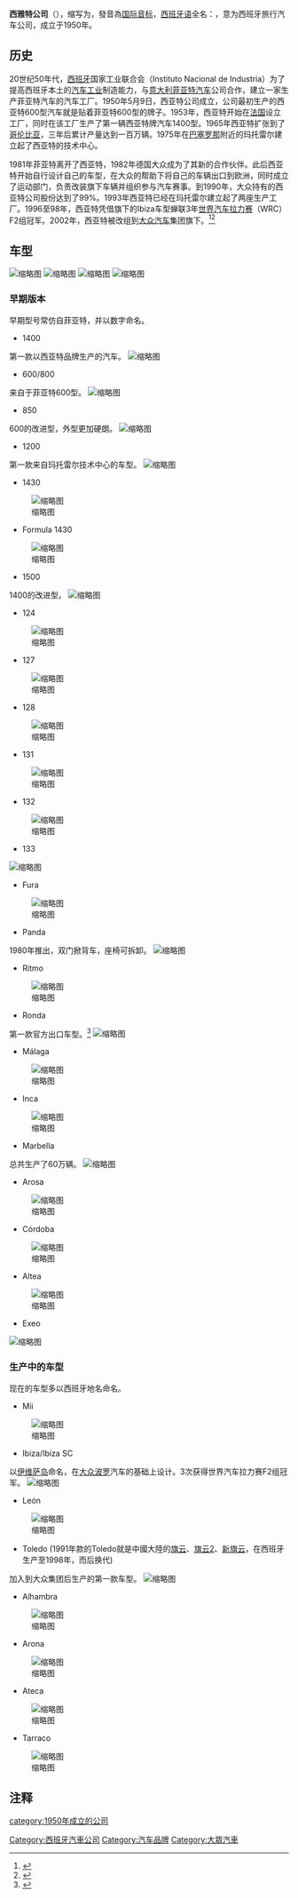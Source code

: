 {{noteTA
|G1=Motor
|T=zh-cn:西亚特; zh-tw:喜悅汽車; zh-hk:西亞特
|1=zh-cn:大众; zh-tw:福斯; zh-hk:福士;zh-sg:福士伟根;
|2=zh-cn:西亚特; zh-tw:喜悅; zh-hk:西亞特
}}
{{Infobox_Company 
| company_name = 西雅特股份有限公司<br /><small>{{lang|es|SEAT, S.A.}}</small>
| logo             = [[File:SEAT_logo_(2012).png|200px]]
| type             = 股份有限公司<small>（西班牙 S.A）</small>
| foundation       = 1950年5月9日
| founder          = [[Instituto_Nacional_de_Industria|Instituto Nacional de Industria]]
| location         = {{ESP}}[[馬爾托雷爾|馬爾托雷爾]]
| locations        = 
| area_served      = [[欧洲|欧洲]]、[[非洲|非洲]]、[[中美洲|中美洲]]、[[南美洲|南美洲]]、[[中东|中东]]、[[亚洲|亚洲]]
| key_people       = 
| industry         = [[汽车工业|汽车工业]]
| products         = [[汽车|汽车]]
| services         = 设计并生产西雅特汽车
| revenue          = 
| operating_income = 
| net_income       = 
| assets           = 
| equity           = 
| num_employees    =  13,000<small>（2011年）</small>
| parent           = [[大众集团|大众集团]]
| divisions        =  
| subsid           = 
| homepage         = [http://www.seat.com SEAT.com]<br />{{zh-cn}} [http://www.seat.com.cn seat.com.cn]
| footnotes        = 
| intl             = yes
}}
'''西雅特公司'''（'''{{lang|es|SEAT}}'''），缩写为'''{{lang|es|SA}}'''，發音為[[国际音标|国际音标]]{{IPA-es|se'at|lang|}}，[[西班牙语|西班牙语]]全名：{{lang|es|'''S'''ociedad '''E'''spañola de '''A'''utomóviles de '''T'''urismo}}，意为西班牙旅行汽车公司，成立于1950年。

== 历史 ==
20世纪50年代，[[西班牙|西班牙]]国家工业联合会（Instituto Nacional de Industria）为了提高西班牙本土的[[汽车工业|汽车工业]]制造能力，与[[意大利|意大利]][[菲亚特汽车|菲亚特汽车]]公司合作，建立一家生产菲亚特汽车的汽车工厂。1950年5月9日，西亚特公司成立，公司最初生产的西亚特600型汽车就是贴着菲亚特600型的牌子。1953年，西亚特开始在[[法国|法国]]设立工厂，同时在该工厂生产了第一辆西亚特牌汽车1400型。1965年西亚特扩张到了[[哥伦比亚|哥伦比亚]]，三年后累计产量达到一百万辆。1975年在[[巴塞罗那|巴塞罗那]]附近的玛托雷尔建立起了西亚特的技术中心。

1981年菲亚特离开了西亚特，1982年德国大众成为了其新的合作伙伴。此后西亚特开始自行设计自己的车型，在大众的帮助下将自己的车辆出口到欧洲，同时成立了运动部门，负责改装旗下车辆并组织参与汽车赛事。到1990年，大众持有的西亚特公司股份达到了99%。1993年西亚特已经在玛托雷尔建立起了两座生产工厂。1996至98年，西亚特凭借旗下的Ibiza车型蝉联3年[[世界汽车拉力赛|世界汽车拉力赛]]（WRC）F2组冠军。2002年，西亚特被改组到[[大众汽车|大众汽车]]集团旗下。<ref>{{Cite web |url=http://www.seat-cars.co.za/seat_car_history.aspx |title=A short history of SEAT cars. |accessdate=2009-08-31 |archive-date=2009-07-21 |archive-url=https://web.archive.org/web/20090721042521/http://www.seat-cars.co.za/seat_car_history.aspx |dead-url=yes }}</ref><ref>{{Cite web |url=http://www.autoevolution.com/seat/history/ |title=SEAT |accessdate=2009-08-31 |archive-date=2009-09-13 |archive-url=https://web.archive.org/web/20090913032937/http://www.autoevolution.com/seat/history/ |dead-url=no }}</ref>

== 车型 ==
[[File:SEAT_Minimo_3.jpg|缩略图]]
[[File:SEAT_el-Born_Concept_at_IAA_2019_IMG_0171.jpg|缩略图]]
[[File:SEAT_IBL_Concept_front_side.jpg|缩略图]]
[[File:SEAT_Cupra_GT_front.jpg|缩略图]]


=== 早期版本 ===
早期型号常仿自菲亚特，并以数字命名。
{{col-begin}}
{{col-break}}

* 1400
第一款以西亚特品牌生产的汽车。
[[File:Seat1400.jpg|缩略图]]
* 600/800
来自于菲亚特600型。
[[File:Diba_seat_600.jpg|缩略图]]
* 850
600的改进型，外型更加硬朗。
[[File:SEAT_850_sport_yellow.jpg|缩略图]]
* 1200 
第一款来自玛托雷尔技术中心的车型。
[[File:Chococlásico,_Seat_1200_Sport_Bocanegra_(1).JPG|缩略图]]
* 1430
[[File:1969-Seat_1430._A_Coruña.jpg|缩略图]]
* Formula 1430
[[File:Formula_SEAT_1430.jpg|缩略图]]
* 1500
1400的改进型。
[[File:1970_Seat_1500_'bifaro'_(6523147173).jpg|缩略图]]
* 124
[[File:SEAT124.jpg|缩略图]]
* 127
[[File:008_Seat_127_MK1_in_Avila,_Spain.jpg|缩略图]]
* 128
[[File:Seat128_EHUn.jpg|缩略图]]
* 131
[[File:1980_seat_131.jpg|缩略图]]
* 132
[[File:Seat_132_1974.JPG|缩略图]]
* 133
[[File:SEAT_133_front.jpg|缩略图]]
{{col-break}}
* Fura
[[File:1981_seat_fura.jpg|缩略图]]
* Panda
1980年推出，双门掀背车，座椅可拆卸。
[[File:Seat_Panda_azul.JPG|缩略图]]
* Ritmo
[[File:1983_seat_ritmo.jpg|缩略图]]
* Ronda
第一款官方出口车型。<ref>{{Cite web |url=http://www.seat.com/com/generator/su/com/SEAT/site/company/history/1989-1980/main.html |title=1980-1989 |access-date=2009-08-31 |archive-date=2010-12-06 |archive-url=https://web.archive.org/web/20101206035931/http://www.seat.com/com/generator/su/com/SEAT/site/company/history/1989-1980/main.html |dead-url=no }}</ref>
[[File:SEAT_Ronda_Crono_2.0_(22973192671).jpg|缩略图]]
* Málaga
[[File:SEAT_Malaga_GLX_Must.jpg|缩略图]]
* Inca
[[File:Seat_Inca_(1).JPG|缩略图]]
* Marbella
总共生产了60万辆。
[[File:SEAT_Marbella_side.jpg|缩略图]]
* Arosa
[[File:Seat_Arosa_front_20080722.jpg|缩略图]]
* Córdoba
[[File:Seat_Cordoba_1994.jpg|缩略图]]
* Altea
[[File:Seat_Altea_Stylance_2.0_FSI_Emotionrot.JPG|缩略图]]
* Exeo
[[File:2011_SEAT_Exeo_Sport_Tech_CR_TDi_168_2.0_Front.jpg|缩略图]]
{{col-break}}
{{col-end}}

=== 生产中的车型 ===
现在的车型多以西班牙地名命名。
* Mii
[[File:Seat_Mii_by_MANGO_-_Mondial_de_l'Automobile_de_Paris_2014_-_002.jpg|缩略图]]
* Ibiza/Ibiza SC
以[[伊维萨岛|伊维萨岛]]命名，在[[大众波罗|大众波罗]]汽车的基础上设计。3次获得世界汽车拉力赛F2组冠军。
[[File:Seat_Ibiza_1.2_TSI_FR_(6J,_Facelift)_–_Frontansicht,_7._September_2013,_Münster.jpg|缩略图]]
* León
[[File:SEAT_Leon_Mk4_IMG_3445.jpg|缩略图]]
* Toledo (1991年款的Toledo就是中國大陸的[[旗云|旗云]]、[[旗云2|旗云2]]、[[新旗云|新旗云]]，在西班牙生产至1998年，而后换代)
加入到大众集团后生产的第一款车型。
[[File:2012-03-07_Motorshow_Geneva_4651.JPG|缩略图]]
* Alhambra
[[File:2012_SEAT_Alhambra_SE_Ecomotive_CR_2.0_Front.jpg|缩略图]]
* Arona
[[File:Seat_Arona_1.0_EcoTSI_FR_–_Frontansicht_(1),_23._September_2017,_Frankfurt.jpg|缩略图]]
* Ateca
[[File:2016-03-01_Geneva_Motor_Show_G052.JPG|缩略图]]
* Tarraco
[[File:2019_SEAT_Tarraco_SE_Tech_TDi_4Drive_SA_2.0_Front.jpg|缩略图]]

== 注释 ==
{{reflist}}

{{大众集团}}

[[category:1950年成立的公司|category:1950年成立的公司]]
[[Category:西班牙汽車公司|Category:西班牙汽車公司]]
[[Category:汽车品牌|Category:汽车品牌]]
[[Category:大眾汽車|Category:大眾汽車]]